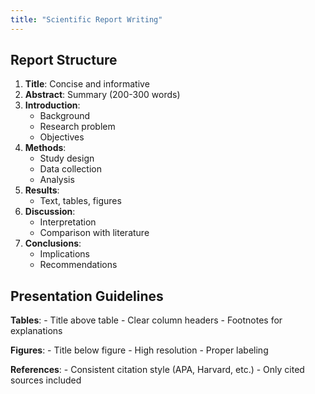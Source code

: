```yaml
---
title: "Scientific Report Writing"
---
```


## Report Structure

1. **Title**: Concise and informative
2. **Abstract**: Summary (200-300 words)
3. **Introduction**:
   - Background
   - Research problem
   - Objectives
4. **Methods**:
   - Study design
   - Data collection
   - Analysis
5. **Results**:
   - Text, tables, figures
6. **Discussion**:
   - Interpretation
   - Comparison with literature
7. **Conclusions**:
   - Implications
   - Recommendations

## Presentation Guidelines

**Tables**:
- Title above table
- Clear column headers
- Footnotes for explanations

**Figures**:
- Title below figure
- High resolution
- Proper labeling

**References**:
- Consistent citation style (APA, Harvard, etc.)
- Only cited sources included